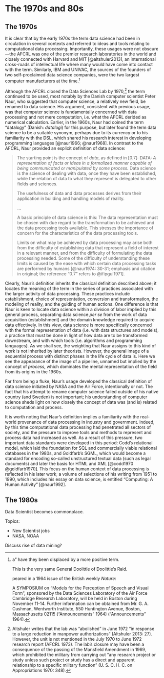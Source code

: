 # The 1970s and 80s

## The 1970s

It is clear that by the early 1970s the term data science had been in
circulation in several contexts and referred to ideas and tools relating
to computational data processing. Importantly, these usages were not
obscure---the AFCRL was one of the premier research laboratories in the
world and closely connected with Harvard and MIT [@altshuler2013], an
international cross-roads of intellectual life where many would have
come into contact with the term. Similarly, IBM and UNIVAC, the sources
of the founders of two self-proclaimed data science companies, were the
two largest computer manufacturers at the time.[^ds-from-1963-to-2012-9]

[^ds-from-1963-to-2012-9]: a" have they been displaced by a more
    positive term.

    This is the very same General Doolittle of Doolittle's Raid.

    peared in a 1964 issue of the British weekly *Nature*:

    A SYMPOSIUM on "Models for the Perception of Speech and Visual
    Form", sponsored by the Data Sciences Laboratory of the Air Force
    Cambridge Research Laboratory, will be held in Boston during
    November 11-14. Further information can be obtained from Mr. G. A.
    Cushman, Wentworth Institute, 550 Huntington Avenue, Boston,
    Massachusetts 02115 ("Announcements" 1964) ("Announcements" 1964).

Although the AFCRL closed the Data Sciences Lab by
1970,[^ds-from-1963-to-2012-10] the term continued to be used, most
notably by the Danish computer scientist Peter Naur, who suggested that
computer science, a relatively new field, be renamed to data science.
His argument, consistent with previous usage, was that computer science
is fundamentally concerned with data processing and not mere
computation, i.e. what the AFCRL derided as numerical calculation.
Earlier, in the 1960s, Naur had coined the term "datalogy" (Danish:
*datalogi*) for this purpose, but later found the term data science to
be a suitable synonym, perhaps due to its currency or to his familiarity
with the DSL, which shared his research interest in developing
programming languages [@naur1966; @naur1968]. In contrast to the AFCRL,
Naur provided an explicit definition of data science:

[^ds-from-1963-to-2012-10]: Altshuler writes that the lab was
    "abolished" in June 1972 "in response to a large reduction in
    manpower authorizations" (Altshuler 2013: 27). However, the unit is
    not mentioned in the July 1970 to June 1972 research report (AFCRL
    1973). The lab's closure may have been a consequence of the passing
    of the Mansfield Amendment in 1969, which prohibited the military
    from carrying out "any research project or study unless such project
    or study has a direct and apparent relationship to a specific
    military function" (U. S. C. H. C. on Appropriations 1970: 348).

> The starting point is the concept of *data*, as defined in \[0.7\]:
> DATA: *A representation of facts or ideas in a formalized manner
> capable of being communicated or manipulated by some process.* Data
> science is the science of dealing with data, once they have been
> established, while the relation of data to what they represent is
> delegated to other fields and sciences.
>
> The usefulness of data and data processes derives from their
> application in building and handling models of reality.
>
> ...
>
> A basic principle of data science is this: The data representation
> must be chosen with due regard to the transformation to be achieved
> and the data processing tools available. This stresses the importance
> of concern for the characteristics of the data processing tools.
>
> Limits on what may be achieved by data processing may arise both from
> the difficulty of establishing data that represent a field of interest
> in a relevant manner, and from the difficulty of formulating the data
> processing needed. Some of the difficulty of understanding these
> limits is caused by the ease with which certain data processing tasks
> are performed by humans [@naur1974: 30-31; emphasis and citation in
> original; the reference "0.7" refers to @ifipgui1971].

Clearly, Naur's definition inherits the classical definition described
above; it locates the meaning of the term in the series of practices
associated with the larger activity of data processing. These practices
include establishment, choice of representation, conversion and
transformation, the modeling of reality, and the guiding of human
actions. One difference is that Naur is keen to locate data science
within a division of labor implied by this general process, separating
data science *per se* from the work of data acquisition (establishment)
and the domain knowledge required to acquire data effectively. In this
view, data science is more specifically concerned with the formal
representation of data (i.e. with data structures and models), a
practice that must be done in light of how data are to be transformed
downstream, and with which tools (i.e. algorithms and programming
languages). As we shall see, the weighting that Naur assigns to this
kind of work is not inherited by later theorists. However, the general
image of a sequential process with distinct phases in the life cycle of
data is. Here we see the appearance of the image of a pipeline, unnamed
but implied by the concept of *process*, which dominates the mental
representation of the field from its origins in the 1960s.

Far from being a fluke, Naur's usage developed the classical definition
of data science initiated by NASA and the Air Force, intentionally or
not. The fact that his attempt to rename computer science failed outside
of his native country (and Sweden) is not important; his understanding
of computer science sheds light on how closely the concept of data was
(and is) related to computation and process.

It is worth noting that Naur's definition implies a familiarity with the
real-world provenance of data processing in industry and government.
Indeed, by this time computational data processing had penetrated all
sectors of society, and the pressure to improve tools and methods to
represent and process data had increased as well. As a result of this
pressure, two important data standards were developed in this period:
Codd's relational model, which laid the foundation for SQL and
commercially viable relational databases in the 1980s, and Goldfarb's
SGML, which would become a standard for encoding so-called unstructured
textual data (such as legal documents) and later the basis for HTML and
XML [@codd1970 @goldfarb1970]. This focus on the human context of data
processing is reflected in his later work; a volume of selections of his
writing from 1951 to 1990, which includes his essay on data science, is
entitled "Computing: A Human Activity" [@naur1992].

## The 1980s

::: comment
Data Scientist becomes commonplace.

Topics:

-   New Scientist jobs
-   NASA, NOAA

Discuss rise of data mining?
:::
